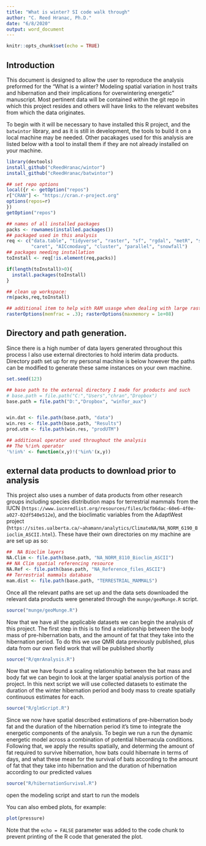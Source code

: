 ---
title: "What is winter? SI code walk through"
author: "C. Reed Hranac, Ph.D."
date: "6/8/2020"
output: word_document
---

```{r setup, include=FALSE}
knitr::opts_chunk$set(echo = TRUE)
```

## Introduction
This document is designed to allow the user to reproduce the analysis preformed for the "What is a winter? Modeling spatial variation in host traits and hibernation and their implications for overwintering energetic" manuscript. Most pertinent data will be contained within the git repo in which this project resides and others will have links to the relevant websites from which the data originates. 

To begin with it will be necessary to have installed this R project, and the `batwintor` library, and as it is still in development, the tools to build it on a local machine may be needed. Other pacakages used for this analysis  are listed below with a tool to install them if they are not already installed on your machine.
```{r}
library(devtools)
install_github("cReedHranac/wintor")
install_github("cReedHranac/batwintor")

## set repo options
local({r <- getOption("repos")
r["CRAN"] <- "https://cran.r-project.org"
options(repos=r)
})
getOption("repos")

## names of all installed packages
packs <- rownames(installed.packages()) 
## packaged used in this analysis
req <- c("data.table", "tidyverse", "raster", "sf", "rgdal", "metR", "spdep",
         "caret", "AICcmodavg", "cluster", "parallel", "snowfall")
## packages needing installation
toInstall <- req[!is.element(req,packs)] 

if(length(toInstall)>0){
  install.packages(toInstall)
}

## clean up workspace:
rm(packs,req,toInstall)

## additional item to help with RAM usasge when dealing with large rasters
rasterOptions(memfrac = .3); rasterOptions(maxmemory = 1e+08)
```
## Directory and path generation.
Since there is a high number of data layers generated throughout this process I also use external directories to hold interim data products. Directory path set up for my  personal machine is below however the paths can be modified to generate these same instances on your own machine. 


```{r}
set.seed(123)

## base path to the external directory I made for products and such
# base.path = file.path("C:","Users","chran","Dropbox")
base.path = file.path("D:","Dropbox", "winTor_aux")


win.dat <- file.path(base.path, "data") 
win.res <- file.path(base.path, "Results")
prod.utm <- file.path(win.res, "prodUTM")

## additional operator used throughout the analysis
## The %!in% operator 
'%!in%' <- function(x,y)!('%in%'(x,y))
```



## external data products to download prior to analysis
This project also uses a number of data products from other research groups including species distribution maps for terrestrial mammals from the IUCN (`https://www.iucnredlist.org/resources/files/bcfb6dac-60e6-4f0e-a027-02df540e512e`), and the bioclimatic variables from the AdaptWest project (`https://sites.ualberta.ca/~ahamann/analytics/ClimateNA/NA_NORM_6190_Bioclim_ASCII.html`). These have their own directories on my machine are are set up as so:
```{r}
##  NA Bioclim layers
NA.Clim <- file.path(base.path, "NA_NORM_8110_Bioclim_ASCII")
## NA Clim spatial referencing resource
NA.Ref <- file.path(base.path, "NA_Reference_files_ASCII")
## Terrestrial mammals database
mam.dist <- file.path(base.path, "TERRESTRIAL_MAMMALS")
```

Once all the relevant paths are set up and the data sets downloaded the relevant data products were generated through the `munge/geoMunge.R` script.

```{r}
source("munge/geoMunge.R")
```

Now that we have all the applicable datasets  we can begin the analysis of this project. The first step in this is to find a relationship between the body mass of pre-hibernation bats, and the amount of fat that they take into the hibernation period. To do this we use QMR data previously published, plus data from our own field work that will be published shortly
```{r}
source("R/qmrAnalysis.R")
```
Now that we have found a scaling relationship between the bat mass and body fat we can begin to look at the larger spatial analysis portion of the project. In this next script we will use collected datasets to estimate the duration of the winter hibernation period and body mass to create spatially continuous estimates for each.

```{r}
source("R/glmScript.R")
```

Since we now have spatial described estimations of pre-hibernation body fat and the duration of the hibernation period it's time to integrate the energetic components of the analysis. To begin we run a run the dynamic energetic model across a combination of potential hibernacula conditions. Following that, we apply the results spatially, and determing the amount of fat required to survive hibernation, how bats could hibernate in terms of days, and what these mean for the survival of bats according to the amount of fat that they take into hibernation and the duration of hibernation according to our predicted values

```{r}
source("R/hibernationSurvival.R")
```

open the modeling script and start to run the models

You can also embed plots, for example:

```{r pressure, echo=FALSE}
plot(pressure)
```

Note that the `echo = FALSE` parameter was added to the code chunk to prevent printing of the R code that generated the plot.
